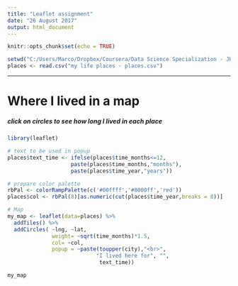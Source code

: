 ```yaml
---
title: "Leaflet assignment"
date: "26 August 2017"
output: html_document
---
```


```r
knitr::opts_chunk$set(echo = TRUE)
```

```r
setwd("C:/Users/Marco/Dropbox/Coursera/Data Science Specialization - JHU/Developing Data Products/week2")
places <- read.csv("my life places - places.csv")
```

***

# Where I lived in a map
##### click on circles to see how long I lived in each place
```r
library(leaflet)

# text to be used in popup
places$text_time <- ifelse(places$time_months<=12,
                    paste(places$time_months,"months"),
                    paste(places$time_year,"years"))

# prepare color palette                
rbPal <- colorRampPalette(c('#00ffff','#8000ff','red'))
places$col <- rbPal(8)[as.numeric(cut(places$time_year,breaks = 8))]  

# Map
my_map <- leaflet(data=places) %>%
  addTiles() %>%
  addCircles( ~lng, ~lat,  
              weight= ~sqrt(time_months)*1.5,
              col= ~col,
              popup = ~paste(toupper(city),"<br>", 
                            "I lived here for", "", 
                             text_time))

my_map
```
